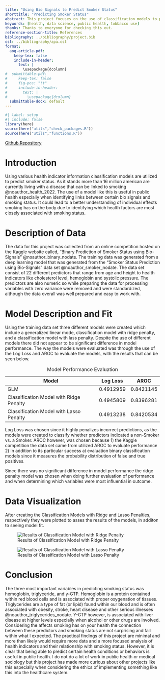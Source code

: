 ```yaml
---
title: "Using Bio Signals to Predict Smoker Status"
shorttitle: "Predicting Smoker Status"
abstract: This project focuses on the use of classification models to predict the smoking status of individuals based on diverse health indicators. With over 16 million Americans currently afflicted by diseases associated with smoking, there is an increased interest in the ability to use data science and machine learning models in public health. The application of this model in public health is particularly valuable for identifying correlations between specific biosignals and smoking status. Such insights contribute to a deeper understanding of the individualized impacts of smoking on the body by pinpointing the health factors most closely linked to smoking status.
keywords: [health, data science, public health, tobbacco use]
thanks: Thanks to everyone for checking this out.
reference-section-title: References
bibliography: ../bibliography/project.bib
csl: ../bibliography/apa.csl
format:
  aog-article-pdf:
    keep-tex: false
    include-in-header: 
      text: |
        \usepackage{dcolumn}
#  submittable-pdf:
#     keep-tex: false
#     fig-pos: "!t"
#     include-in-header: 
#       text: |
#         \usepackage{dcolumn}
  submittable-docx: default
---
```


```r
#| label: setup
#| include: false
library(here)
source(here("utils","check_packages.R"))
source(here("utils","functions.R"))
```

[Github Repository](https://github.com/matthew-guerra/EDLD-Final)

# Introduction

Using various health indicator information classification models are utilized to predict smoker status. As it stands more than 16 million american are currently living with a disease that can be linked to smoking @noauthor_health_2022. The use of a model like this is useful in public health especially when identifying links between certain bio signals and smoking status. It could lead to a better understanding of individual effects smoking has on the body due to identifying which health factors are most closely associated with smoking status.

# Description of Data

The data for this project was collected from an online competition hosted on the Kaggle website called, "Binary Prediction of Smoker Status using Bio-Signals" @noauthor_binary_nodate. The training data was generated from a deep learning model that was generated from the "Smoker Status Prediction using Bio-Signals" data set @noauthor_smoker_nodate. The data set consist of 22 different predictors that range from age and height to health indicators like cholesterol level, hemoglobin and systolic pressure. The predictors are also numeric so while preparing the data for processing variables with zero variance were removed and were standardized, although the data overall was well prepared and easy to work with.

# Model Description and Fit

Using the training data set three different models were created which include a generalized linear mode, classification model with ridge penalty, and a classification model with lass penalty. Despite the use of different models there did not appear to be significant difference in model performance. The way the models were evaluated was through the use of the Log Loss and AROC to evaluate the models, with the results that can be seen below.

| Model                                   | Log Loss  | AROC      |
|-----------------------------------------|-----------|-----------|
| GLM                                     | 0.4912959 | 0.8421145 |
| Classification Model with Ridge Penalty | 0.4945809 | 0.8396281 |
| Classification Model with Lasso Penalty | 0.4913238 | 0.8420534 |

: Model Performance Evaluation

Log Loss was chosen since it highly penalizes incorrect predictions, as the models were created to classify whether predictors indicated a non-Smoker vs. a Smoker. AROC however, was chosen because 1) the Kaggle competition the data set came from utilized AROC to evaluate performance 2) in addition to its particular success at evaluation binary classification models since it measures the probability distribution of false and true positives.

Since there was no significant difference in model performance the ridge penalty model was chosen when doing further evaluation of performance and when determining which variables were most influential in outcome.

# Data Visualization

After creating the Classification Models with Ridge and Lasso Penalties, respectively they were plotted to asses the results of the models, in additon to seeing model fit.

![Results of Classification Model with Ridge Penalty](http://127.0.0.1:24175/chunk_output/s/2BC0AE1E/cuzq106m0pw5v/000010.png?resize=45)

![Results of Classification Model with Lasso Penalty](http://127.0.0.1:24175/chunk_output/s/2BC0AE1E/cadwz7fndgf5h/000010.png)

# Conclusion

The three most important variables in predicting smoking status was hemoglobin, triglyceride, and y-GTP. Hemoglobin is a protein contained within red blood cells and is associated with proper oxygenation of tissues. Triglycerides are a type of fat (or lipid) found within our blood and is often associated with obesity, stroke, heart disease and other serious illnesses @noauthor_triglycerides_nodate. Y-GTP however, is associated with liver disease at higher levels especially when alcohol or other drugs are involved. Considering the affects smoking has on your health the connection between these predictors and smoking status are not surprising and fall within what I expected. The practical findings of this project are minimal and more than likely would require more data and a more focused analysis of health indicators and their relationship with smoking status. However, it is clear that being able to predict certain health conditions or behaviors is useful in public health. I do not do a lot of work in public health or medical sociology but this project has made more curious about other projects like this especially when considering the ethics of implementing something like this into the healthcare system.
